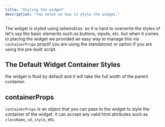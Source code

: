 ```yaml
---
title: "Styling the widget"
description: "few notes on how to style the widget."
---
```

The widget is styled using tailwindcss.
so it is hard to overwrite the styles of let's say the basic elements such as buttons, inputs, etc.
but when it comes to placing the widget we provided an easy way to manage this via `containerProps` prop(if you are using the standalone) or option if you are using the pre-built script.

## The Default Widget Container Styles
the widget is fluid by default and it will take the full width of the parent container.

## containerProps
`containerProps` is an object that you can pass to the widget to style the container of the widget.
it can accept any valid html attributes such as `className`, `id`, `style`, etc.
